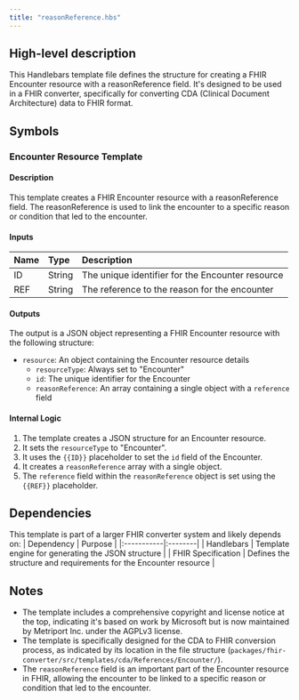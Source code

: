 ```yaml
---
title: "reasonReference.hbs"
---
```


## High-level description
This Handlebars template file defines the structure for creating a FHIR Encounter resource with a reasonReference field. It's designed to be used in a FHIR converter, specifically for converting CDA (Clinical Document Architecture) data to FHIR format.

## Symbols

### Encounter Resource Template
#### Description
This template creates a FHIR Encounter resource with a reasonReference field. The reasonReference is used to link the encounter to a specific reason or condition that led to the encounter.

#### Inputs
| Name | Type | Description |
|:-----|:-----|:------------|
| ID | String | The unique identifier for the Encounter resource |
| REF | String | The reference to the reason for the encounter |

#### Outputs
The output is a JSON object representing a FHIR Encounter resource with the following structure:
- `resource`: An object containing the Encounter resource details
  - `resourceType`: Always set to "Encounter"
  - `id`: The unique identifier for the Encounter
  - `reasonReference`: An array containing a single object with a `reference` field

#### Internal Logic
1. The template creates a JSON structure for an Encounter resource.
2. It sets the `resourceType` to "Encounter".
3. It uses the `{{ID}}` placeholder to set the `id` field of the Encounter.
4. It creates a `reasonReference` array with a single object.
5. The `reference` field within the `reasonReference` object is set using the `{{REF}}` placeholder.

## Dependencies
This template is part of a larger FHIR converter system and likely depends on:
| Dependency | Purpose |
|:-----------|:--------|
| Handlebars | Template engine for generating the JSON structure |
| FHIR Specification | Defines the structure and requirements for the Encounter resource |

## Notes
- The template includes a comprehensive copyright and license notice at the top, indicating it's based on work by Microsoft but is now maintained by Metriport Inc. under the AGPLv3 license.
- The template is specifically designed for the CDA to FHIR conversion process, as indicated by its location in the file structure (`packages/fhir-converter/src/templates/cda/References/Encounter/`).
- The `reasonReference` field is an important part of the Encounter resource in FHIR, allowing the encounter to be linked to a specific reason or condition that led to the encounter.